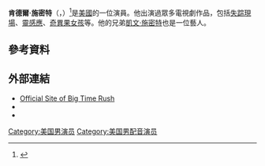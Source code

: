 '''肯德爾·施密特'''（'''{{lang-en|Kendall Schmidt}}'''，{{bd|1990年|11月2日}}）<ref>{{Cite web |url=https://twitter.com/HeffronDrive/status/396559135434489856 |title=存档副本 |access-date=2015-07-05 |archive-date=2021-04-07 |archive-url=https://web.archive.org/web/20210407090913/https://twitter.com/HeffronDrive/status/396559135434489856 |dead-url=no }}</ref>是[[美國|美國]]的一位演員。他出演過眾多電視劇作品，包括[[失踪現場|失踪現場]]、[[靈感應|靈感應]]、[[奇異果女孩|奇異果女孩]]等。他的兄弟[[凱文·施密特|凱文·施密特]]也是一位藝人。
==參考資料==
{{reflist}}
==外部連結==
{{Commons}}
*[https://archive.is/20110208100205/http://www.btrband.com/ Official Site of Big Time Rush]
*{{IMDb name|1034247|Kendall Schmidt}}
*{{Twitter|HeffronDrive}}
[[Category:美国男演员|Category:美国男演员]]
[[Category:美国男配音演员|Category:美国男配音演员]]